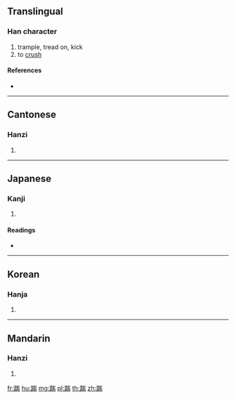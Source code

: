{{character info/new}}
==Translingual==

===Han character===
{{Han char|rn=157|rad=足|as=09|sn=16|four=62127|canj=RMUMB}}

# trample, tread on, kick
# to [[crush]]

====References====
* {{Han ref|kx=1229.310|dkj=37694|dj=1701.330|hdz=63723.040|uh=8E39|ud=36409|bh=BFE5|bd=49125}}

----

==Cantonese==

===Hanzi===
{{yue-hanzi|jyut=|y=chaai2}}

# {{defn|lang=yue|sort=足09}}

----

==Japanese==

===Kanji===
{{ja-kanji|grade=|rs=足09}}

# {{defn|lang=ja|sort=足09}}

====Readings====
* {{ja-readings|on=[[せん]] (sen), [[ぜん]] (zen), [[たん]] (tan)|kun=[[かかと]] (kakato)|nanori=}}

----

==Korean==

===Hanja===
{{ko-hanja|hangeul=단|eumhun=|rv=dan|mr=tan|y=tan}}

# {{defn|lang=ko|sort=足09}}

----

==Mandarin==

===Hanzi===
{{cmn-hanzi|pin=[[chuài]] ([[chuai4]])|wg=ch'uai<sup>4</sup>}}

# {{defn|lang=cmn|sort=足09}}

[[fr:踹]]
[[hu:踹]]
[[mg:踹]]
[[pl:踹]]
[[th:踹]]
[[zh:踹]]